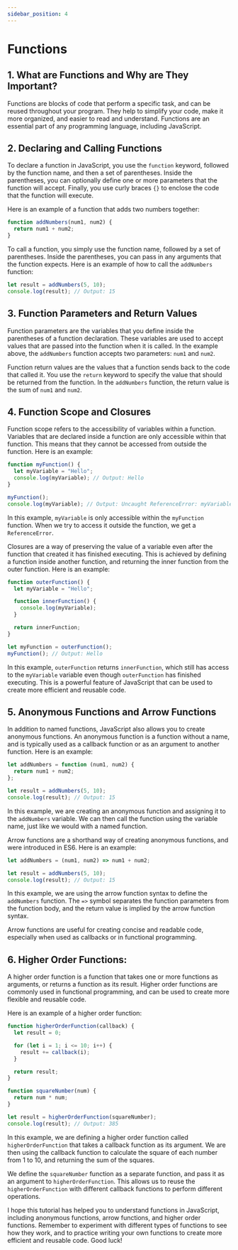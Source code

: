 ```yaml
---
sidebar_position: 4
---
```


# Functions

## 1. What are Functions and Why are They Important?

Functions are blocks of code that perform a specific task, and can be reused throughout your program. They help to simplify your code, make it more organized, and easier to read and understand. Functions are an essential part of any programming language, including JavaScript.

## 2. Declaring and Calling Functions

To declare a function in JavaScript, you use the `function` keyword, followed by the function name, and then a set of parentheses. Inside the parentheses, you can optionally define one or more parameters that the function will accept. Finally, you use curly braces `{}` to enclose the code that the function will execute.

Here is an example of a function that adds two numbers together:

```js title="index.js"
function addNumbers(num1, num2) {
  return num1 + num2;
}
```

To call a function, you simply use the function name, followed by a set of parentheses. Inside the parentheses, you can pass in any arguments that the function expects. Here is an example of how to call the `addNumbers` function:

```js
let result = addNumbers(5, 10);
console.log(result); // Output: 15
```

## 3. Function Parameters and Return Values

Function parameters are the variables that you define inside the parentheses of a function declaration. These variables are used to accept values that are passed into the function when it is called. In the example above, the `addNumbers` function accepts two parameters: `num1` and `num2`.

Function return values are the values that a function sends back to the code that called it. You use the `return` keyword to specify the value that should be returned from the function. In the `addNumbers` function, the return value is the sum of `num1` and `num2`.

## 4. Function Scope and Closures

Function scope refers to the accessibility of variables within a function. Variables that are declared inside a function are only accessible within that function. This means that they cannot be accessed from outside the function. Here is an example:

```js title="index.js"
function myFunction() {
  let myVariable = "Hello";
  console.log(myVariable); // Output: Hello
}

myFunction();
console.log(myVariable); // Output: Uncaught ReferenceError: myVariable is not defined
```

In this example, `myVariable` is only accessible within the `myFunction` function. When we try to access it outside the function, we get a `ReferenceError`.

Closures are a way of preserving the value of a variable even after the function that created it has finished executing. This is achieved by defining a function inside another function, and returning the inner function from the outer function. Here is an example:

```js title="index.js"
function outerFunction() {
  let myVariable = "Hello";

  function innerFunction() {
    console.log(myVariable);
  }

  return innerFunction;
}

let myFunction = outerFunction();
myFunction(); // Output: Hello
```

In this example, `outerFunction` returns `innerFunction`, which still has access to the `myVariable` variable even though `outerFunction` has finished executing. This is a powerful feature of JavaScript that can be used to create more efficient and reusable code.

## 5. Anonymous Functions and Arrow Functions

In addition to named functions, JavaScript also allows you to create anonymous functions. An anonymous function is a function without a name, and is typically used as a callback function or as an argument to another function. Here is an example:

```js title="index.js"
let addNumbers = function (num1, num2) {
  return num1 + num2;
};

let result = addNumbers(5, 10);
console.log(result); // Output: 15
```

In this example, we are creating an anonymous function and assigning it to the `addNumbers` variable. We can then call the function using the variable name, just like we would with a named function.

Arrow functions are a shorthand way of creating anonymous functions, and were introduced in ES6. Here is an example:

```js title="index.js"
let addNumbers = (num1, num2) => num1 + num2;

let result = addNumbers(5, 10);
console.log(result); // Output: 15
```

In this example, we are using the arrow function syntax to define the `addNumbers` function. The `=>` symbol separates the function parameters from the function body, and the return value is implied by the arrow function syntax.

Arrow functions are useful for creating concise and readable code, especially when used as callbacks or in functional programming.

## 6. Higher Order Functions:

A higher order function is a function that takes one or more functions as arguments, or returns a function as its result. Higher order functions are commonly used in functional programming, and can be used to create more flexible and reusable code.

Here is an example of a higher order function:

```js title="index.js"
function higherOrderFunction(callback) {
  let result = 0;

  for (let i = 1; i <= 10; i++) {
    result += callback(i);
  }

  return result;
}

function squareNumber(num) {
  return num * num;
}

let result = higherOrderFunction(squareNumber);
console.log(result); // Output: 385
```

In this example, we are defining a higher order function called `higherOrderFunction` that takes a callback function as its argument. We are then using the callback function to calculate the square of each number from 1 to 10, and returning the sum of the squares.

We define the `squareNumber` function as a separate function, and pass it as an argument to `higherOrderFunction`. This allows us to reuse the `higherOrderFunction` with different callback functions to perform different operations.

I hope this tutorial has helped you to understand functions in JavaScript, including anonymous functions, arrow functions, and higher order functions. Remember to experiment with different types of functions to see how they work, and to practice writing your own functions to create more efficient and reusable code. Good luck!
